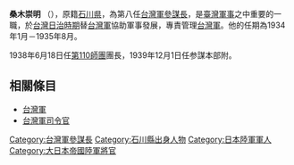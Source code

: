 {{BLP unsourced|time=2021-04-28T07:06:34+00:00}}
'''桑木崇明''' （{{bd|1884年|10月22日|1945年|12月6日}}），原籍[[石川県|石川県]]，為第八任[[台灣軍參謀長|台灣軍參謀長]]，是[[臺灣|臺灣]][[軍事|軍事]]之中重要的一職，於[[台灣日治時期|台灣日治時期]]替[[台灣軍|台灣軍]]協助軍事發展，專責管理[[台灣軍|台灣軍]]。他的任期為1934年1月－1935年8月。

1938年6月18日任[[第110師團_(日本陸軍)|第110師團]]團長，1939年12月1日任参謀本部附。

{{start box}}
{{s-before|[[大塚堅之助|大塚堅之助]]}}
{{s-title|[[台灣軍參謀長|台灣軍參謀長]]|1934年1月－1935年8月}}
{{s-after|[[荻洲立兵|荻洲立兵]]}}
{{end box}}

==相關條目==
*[[台灣軍|台灣軍]]
*[[台灣軍司令官|台灣軍司令官]]

{{normdaten}}
{{DEFAULTSORT:kuwaki takaakira}}
[[Category:台灣軍參謀長|Category:台灣軍參謀長]]
[[Category:石川縣出身人物|Category:石川縣出身人物]]
[[Category:日本陸軍軍人|Category:日本陸軍軍人]]
[[Category:大日本帝國陸軍將官|Category:大日本帝國陸軍將官]]
{{japan-mil-bio-stub}}